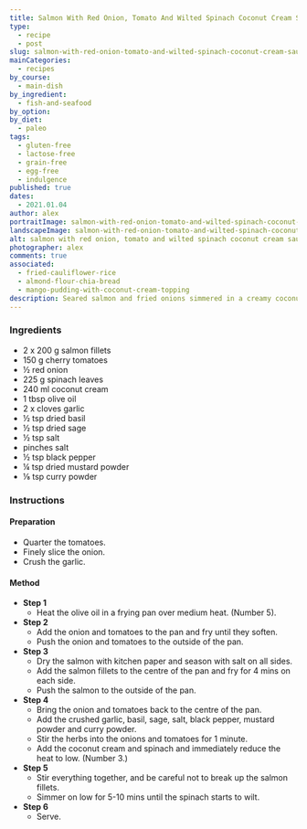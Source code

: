 ```yaml
---
title: Salmon With Red Onion, Tomato And Wilted Spinach Coconut Cream Sauce
type:
  - recipe
  - post
slug: salmon-with-red-onion-tomato-and-wilted-spinach-coconut-cream-sauce
mainCategories:
  - recipes
by_course:
  - main-dish
by_ingredient:
  - fish-and-seafood
by_option:
by_diet:
  - paleo
tags:
  - gluten-free
  - lactose-free
  - grain-free
  - egg-free
  - indulgence
published: true
dates:
  - 2021.01.04
author: alex
portraitImage: salmon-with-red-onion-tomato-and-wilted-spinach-coconut-cream-sauce-portrait.png
landscapeImage: salmon-with-red-onion-tomato-and-wilted-spinach-coconut-cream-sauce-landscape.png
alt: salmon with red onion, tomato and wilted spinach coconut cream sauce
photographer: alex
comments: true
associated:
  - fried-cauliflower-rice
  - almond-flour-chia-bread
  - mango-pudding-with-coconut-cream-topping
description: Seared salmon and fried onions simmered in a creamy coconut sauce with warmed cherry tomatoes and wilted spinach. Tastes great!
---
```


<Ingredients>

### Ingredients

- 2 x 200 g salmon fillets
- 150 g cherry tomatoes
- ½ red onion
- 225 g spinach leaves
- 240 ml coconut cream
- 1 tbsp olive oil
- 2 x cloves garlic
- ½ tsp dried basil
- ½ tsp dried sage
- ½ tsp salt
- pinches salt
- ½ tsp black pepper
- ¼ tsp dried mustard powder
- ⅛ tsp curry powder

</Ingredients>

<Instructions>

### Instructions

#### Preparation

- Quarter the tomatoes.
- Finely slice the onion.
- Crush the garlic.

#### Method

- **Step 1**
  - Heat the olive oil in a frying pan over medium heat. (Number 5).
- **Step 2**
  - Add the onion and tomatoes to the pan and fry until they soften.
  - Push the onion and tomatoes to the outside of the pan.
- **Step 3**
  - Dry the salmon with kitchen paper and season with salt on all sides.
  - Add the salmon fillets to the centre of the pan and fry for 4 mins on each side.
  - Push the salmon to the outside of the pan.
- **Step 4**
  - Bring the onion and tomatoes back to the centre of the pan.
  - Add the crushed garlic, basil, sage, salt, black pepper, mustard powder and curry powder.
  - Stir the herbs into the onions and tomatoes for 1 minute.
  - Add the coconut cream and spinach and immediately reduce the heat to low. (Number 3.)
- **Step 5**
  - Stir everything together, and be careful not to break up the salmon fillets.
  - Simmer on low for 5-10 mins until the spinach starts to wilt.
- **Step 6**
  - Serve.

</Instructions>
